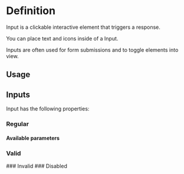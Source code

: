

<Meta of={FileInputStories} />

# Definition

Input is a clickable interactive element that triggers a response.

You can place text and icons inside of a Input.

Inputs are often used for form submissions and to toggle elements into view.

## Usage

## Inputs

Input has the following properties:

### Regular

<Canvas of={FileInputStories.Regular} />

#### Available parameters

<Controls />

### Valid

<Canvas of={FileInputStories.Valid} />
### Invalid
<Canvas of={FileInputStories.Invalid} />
### Disabled
<Canvas of={FileInputStories.Disabled} />
